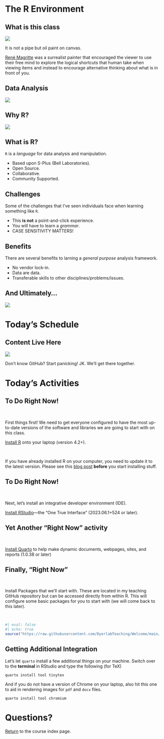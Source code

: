 # The R Environment


## What is this class {auto-animate="true"}

::: {layout="[[-1], [1], [-1]]"}
![](media/MagrittePipe.jpg){fig-align="center"}
:::

::: {.r-fit-text .fragment .fade-in}
It is not a pipe but oil paint on canvas.

[René Magritte](https://en.wikipedia.org/wiki/The_Treachery_of_Images) was a surrealist painter that encouraged the viewer to use their free mind to explore the logical shortcuts that human take when viewing items and instead to encourage alternative thinking about what is in front of you.
:::

## Data Analysis

::: {layout="[[-1], [1], [-1]]"}
![](media/geospatial_data.jpeg){fig-align="center"}
:::

## Why R? {.r-stretch}

::: {layout="[[-1], [1], [-1]]"}
![](media/Excel.png){fig-align="center"}
:::


## What is R?

`R` is a *language* for data analysis and manipulation.

::: {.incremental}
- Based upon S-Plus (Bell Laboratories).
- Open Source.
- Collaborative.
- Community Supported.
:::


## Challenges

Some of the challenges that I've seen individuals face when learning something like `R`.

::: { .incremental } 
- This **is not** a point-and-click experience.
- You will have to learn a *grammar*.
- CASE SENSITIVITY MATTERS!
:::


## Benefits

There are several benefits to larning a *general purpose* analysis framework.

::: {.incremental}
- No vendor lock-in.
- Data are data.
- Transferable skills to other disciplines/problems/issues.
:::

## And Ultimately...

![](media/world_dominion.jpg)

# Today's Schedule {background-color="black" background-image="media/contour.png" background-size="initial" background-position="right"}


## Content Live Here

::: {layout="[[-1], [1], [-1]]"}
![](media/github.png){fig-align="center"}
:::

::: footer
Don't know GitHub? Start panicking! JK. We'll get there together.
:::

# Today's Activities {background-color="black" background-image="media/contour.png" background-size="initial" background-position="right"}

## To Do Right Now!

&nbsp;

First things first! We need to get everyone configured to have the most up-to-date versions of the software and libraries we are going to start with on this class.

::: {.fragment .fade-in-then-semi-out style="text-align: left; margin-top: 1em"}
[Install R](https://cran.r-project.org){preview-link="true" style="text-align: center"} onto your laptop (version 4.2+).

&nbsp;

If you have already installed R on your computer, you need to update it to the latest version.  Please see this [blog post](https://dyerlab.org/posts/2013-06-03-updating-r-and-with-current-libraries/updating-r-and-with-current-libraries.html) **before** you start installing stuff.
:::


## To Do Right Now!


&nbsp;


Next, let's install an integrative developer environment (IDE).

[Install RStudio](https://www.rstudio.com/products/rstudio/download/#download){preview-link="true" style="text-align: center"}---the "One True Interface" (2023.06.1+524 or later).



## Yet Another "Right Now" activity

&nbsp;

[Install Quarto](https://quarto.org/docs/get-started/){preview-link="true" style="text-align: center"} to help make dynamic documents, webpages, sites, and reports (1.0.38 or later)


## Finally, "Right Now"  {.smaller}


&nbsp;


Install Packages that we'll start with.  These are located in my teaching GitHub repository but can be accessed directly from within R.  This will configure some basic packages for you to start with (we will come back to this later).

&nbsp;

```r
#| eval: false 
#| echo: true
source("https://raw.githubusercontent.com/DyerlabTeaching/Welcome/main/StartingPackages.R")
```




## Getting Additional Integration

Let's let `quarto` install a few additional things on your machine. Switch over to the **terminal** in RStudio and type the following (for TeX)

    quarto install tool tinytex

::: {.fragment .fade-in}
And if you do not have a version of Chrome on your laptop, also hit this one to aid in rendering images for `pdf` and `docx` files.

    quarto install tool chromium
:::


# Questions? {background-color="black" background-image="media/contour.png" background-size="initial" background-position="right"}



[Return](index.html) to the course index page.
